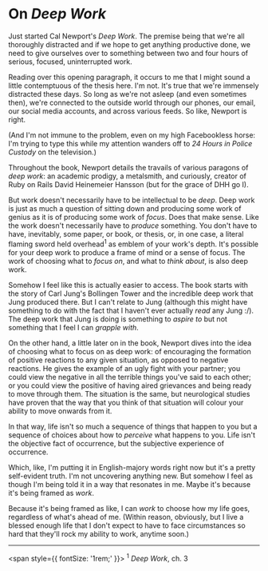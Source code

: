 # On _Deep Work_

Just started Cal Newport's _Deep Work_. The premise being that we're all thoroughly distracted and if we hope to get anything productive done, we need to give ourselves over to something between two and four hours of serious, focused, uninterrupted work.

Reading over this opening paragraph, it occurs to me that I might sound a little contemptuous of the thesis here. I'm not. It's true that we're immensely distracted these days. So long as we're not asleep (and even sometimes then), we're connected to the outside world through our phones, our email, our social media accounts, and across various feeds. So like, Newport is right.

(And I'm not immune to the problem, even on my high Facebookless horse: I'm trying to type this while my attention wanders off to _24 Hours in Police Custody_ on the television.)

Throughout the book, Newport details the travails of various paragons of _deep work_: an academic prodigy, a metalsmith, and curiously, creator of Ruby on Rails David Heinemeier Hansson (but for the grace of DHH go I).

But work doesn't necessarily have to be intellectual to be _deep_. Deep work is just as much a question of sitting down and producing some work of genius as it is of producing some work of _focus_. Does that make sense. Like the work doesn't necessarily have to _produce_ something. You don't have to have, inevitably, some paper, or book, or thesis, or, in one case, a literal flaming sword held overhead<sup>1</sup> as emblem of your work's depth. It's possible for your deep work to produce a frame of mind or a sense of focus. The work of choosing what to _focus on_, and what to _think about_, is also deep work.

Somehow I feel like this is actually easier to access. The book starts with the story of Carl Jung's Bollingen Tower and the incredible deep work that Jung produced there. But I can't relate to Jung (although this might have something to do with the fact that I haven't ever actually _read_ any Jung :/). The deep work that Jung is doing is something to _aspire to_ but not something that I feel I can _grapple with_.

On the other hand, a little later on in the book, Newport dives into the idea of choosing what to focus on as deep work: of encouraging the formation of positive reactions to any given situation, as opposed to negative reactions. He gives the example of an ugly fight with your partner; you could view the negative in all the terrible things you've said to each other; or you could view the positive of having aired grievances and being ready to move through them. The situation is the same, but neurological studies have proven that the way that you think of that situation will colour your ability to move onwards from it.

In that way, life isn't so much a sequence of things that happen to you but a sequence of choices about how to _perceive_ what happens to you. Life isn't the objective fact of occurrence, but the subjective experience of occurrence.

Which, like, I'm putting it in English-majory words right now but it's a pretty self-evident truth. I'm not uncovering anything new. But somehow I feel as though I'm being told it in a way that resonates in me. Maybe it's because it's being framed as _work_.

Because it's being framed as like, I can _work_ to choose how my life goes, regardless of what's ahead of me. (Within reason, obviously, but I live a blessed enough life that I don't expect to have to face circumstances so hard that they'll rock my ability to work, anytime soon.)

<hr />

<span style={{ fontSize: '1rem;' }}>
  <sup>1</sup> <em>Deep Work</em>, ch. 3
</span>
